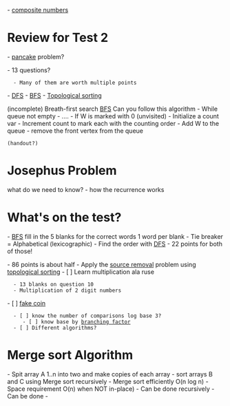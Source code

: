 
- [[composite numbers]]

= Review for Test 2 =
- [[pancake]] problem?

- 13 questions?
   - Many of them are worth multiple points
- [[DFS]] 
- [[BFS]]
- [[topological sorting|Topological sorting]]

(incomplete) Breath-first search [[BFS]]
Can you follow this algorithm
- While queue not empty
- ....
- If W is marked with 0 (unvisited)
- Initialize a count var
- Increment count to mark each with the counting order
- Add W to the queue
- remove the front vertex from the queue
 
 (handout?)
 
= Josephus Problem =
what do we need to know?
- how the recurrence works

= What's on the test? =
- [[BFS]] fill in the 5 blanks for the correct words 1 word per blank
- Tie breaker = Alphabetical (lexicographic)
- Find the order with [[DFS]]
- 22 points for both of those!

- 86 points is about half
- Apply the [[source removal]] problem using [[topological sorting]]
- [ ] Learn multiplication ala ruse
   - 13 blanks on question 10
   - Multiplication of 2 digit numbers
- [ ] [[fake coin]]
   - [ ] know the number of comparisons log base 3?
      - [ ] know base by [[branching factor]]
   - [ ] Different algorithms?


= Merge sort Algorithm =
- Spit array A 1..n into two and make copies of each array
- sort arrays B and C using Merge sort recursively
- Merge sort efficiently O(n log n)
- Space requirement O(n) when NOT in-place)
- Can be done recursively
- Can be done 
- 
 


